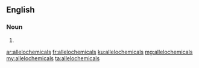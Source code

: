 ==English==

===Noun===
{{head|en|noun plural form}}

# {{plural of|allelochemical|lang=en}}

[[ar:allelochemicals]]
[[fr:allelochemicals]]
[[ku:allelochemicals]]
[[mg:allelochemicals]]
[[my:allelochemicals]]
[[ta:allelochemicals]]